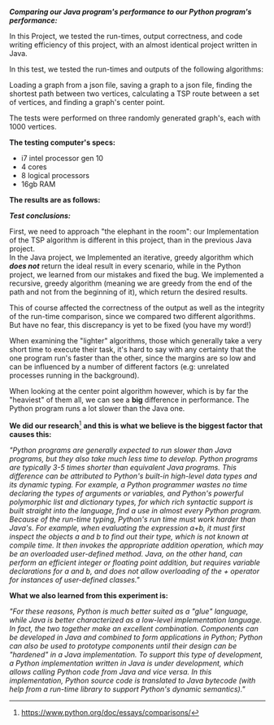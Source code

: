 '''''Comparing our Java program's performance to our Python program's performance:'''''

In this Project, we tested the run-times, output correctness, and code writing efficiency of this project, with an almost identical project written in Java.

In this test, we tested the run-times and outputs of the following algorithms:

Loading a graph from a json file, saving a graph to a json file, finding the shortest path between two vertices, calculating a TSP route between a set of vertices, and finding a graph's center point.

The tests were performed on three randomly generated graph's, each with 1000 vertices.

'''The testing computer's specs:'''

* i7 intel processor gen 10
* 4 cores
* 8 logical processors
* 16gb RAM

'''The results are as follows:'''

'''''Test conclusions:'''''

First, we need to approach &quot;the elephant in the room&quot;: our Implementation of the TSP algorithm is different in this project, than in the previous Java project.<br />
In the Java project, we Implemented an iterative, greedy algorithm which '''''does not''''' return the ideal result in every scenario, while in the Python project, we learned from our mistakes and fixed the bug. We implemented a recursive, greedy algorithm (meaning we are greedy from the end of the path and not from the beginning of it), which return the desired results.

This of course affected the correctness of the output as well as the integrity of the run-time comparison, since we compared two different algorithms. But have no fear, this discrepancy is yet to be fixed (you have my word!)

When examining the &quot;lighter&quot; algorithms, those which generally take a very short time to execute their task, it's hard to say with any certainty that the one program run's faster than the other, since the margins are so low and can be influenced by a number of different factors (e.g: unrelated processes running in the background).

When looking at the center point algorithm however, which is by far the &quot;heaviest&quot; of them all, we can see a '''big''' difference in performance. The Python program runs a lot slower than the Java one.

'''We did our research'''<ref>https://www.python.org/doc/essays/comparisons/
</ref> '''and this is what we believe is the biggest factor that causes this:'''

''&quot;Python programs are generally expected to run slower than Java programs, but they also take much less time to develop. Python programs are typically 3-5 times shorter than equivalent Java programs. This difference can be attributed to Python's built-in high-level data types and its dynamic typing. For example, a Python programmer wastes no time declaring the types of arguments or variables, and Python's powerful polymorphic list and dictionary types, for which rich syntactic support is built straight into the language, find a use in almost every Python program. Because of the run-time typing, Python's run time must work harder than Java's. For example, when evaluating the expression a+b, it must first inspect the objects a and b to find out their type, which is not known at compile time. It then invokes the appropriate addition operation, which may be an overloaded user-defined method. Java, on the other hand, can perform an efficient integer or floating point addition, but requires variable declarations for a and b, and does not allow overloading of the + operator for instances of user-defined classes.&quot;''

'''What we also learned from this experiment is:'''

''&quot;For these reasons, Python is much better suited as a &quot;glue&quot; language, while Java is better characterized as a low-level implementation language. In fact, the two together make an excellent combination. Components can be developed in Java and combined to form applications in Python; Python can also be used to prototype components until their design can be &quot;hardened&quot; in a Java implementation. To support this type of development, a Python implementation written in Java is under development, which allows calling Python code from Java and vice versa. In this implementation, Python source code is translated to Java bytecode (with help from a run-time library to support Python's dynamic semantics).&quot;''

<references />
